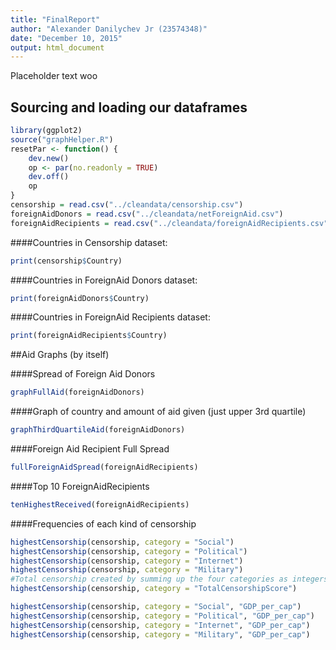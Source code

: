 ```yaml
---
title: "FinalReport"
author: "Alexander Danilychev Jr (23574348)"
date: "December 10, 2015"
output: html_document
---
```


Placeholder text woo

## Sourcing and loading our dataframes

```r
library(ggplot2)
source("graphHelper.R")
resetPar <- function() {
    dev.new()
    op <- par(no.readonly = TRUE)
    dev.off()
    op
}
censorship = read.csv("../cleandata/censorship.csv")
foreignAidDonors = read.csv("../cleandata/netForeignAid.csv")
foreignAidRecipients = read.csv("../cleandata/foreignAidRecipients.csv")
```

####Countries in Censorship dataset:

```r
print(censorship$Country)
```

####Countries in ForeignAid Donors dataset:

```r
print(foreignAidDonors$Country)
```

####Countries in ForeignAid Recipients dataset:

```r
print(foreignAidRecipients$Country)
```

##Aid Graphs (by itself)

####Spread of Foreign Aid Donors

```r
graphFullAid(foreignAidDonors)
```

####Graph of country and amount of aid given (just upper 3rd quartile)

```r
graphThirdQuartileAid(foreignAidDonors)
```

####Foreign Aid Recipient Full Spread

```r
fullForeignAidSpread(foreignAidRecipients)
```

####Top 10 ForeignAidRecipients
```r
tenHighestReceived(foreignAidRecipients)
```

####Frequencies of each kind of censorship

```r

highestCensorship(censorship, category = "Social")
highestCensorship(censorship, category = "Political")
highestCensorship(censorship, category = "Internet")
highestCensorship(censorship, category = "Military")
#Total censorship created by summing up the four categories as integers 1-4
highestCensorship(censorship, category = "TotalCensorshipScore")
```

```r
highestCensorship(censorship, category = "Social", "GDP_per_cap")
highestCensorship(censorship, category = "Political", "GDP_per_cap")
highestCensorship(censorship, category = "Internet", "GDP_per_cap")
highestCensorship(censorship, category = "Military", "GDP_per_cap")
```

```r
```

